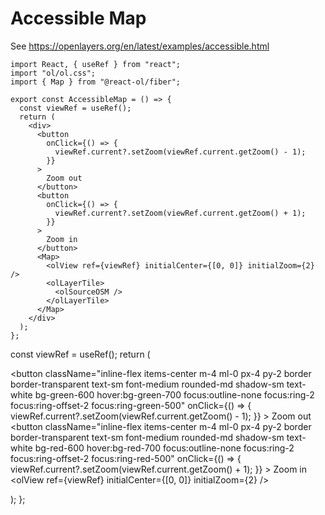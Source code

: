 # Accessible Map

See https://openlayers.org/en/latest/examples/accessible.html

```tsx
import React, { useRef } from "react";
import "ol/ol.css";
import { Map } from "@react-ol/fiber";

export const AccessibleMap = () => {
  const viewRef = useRef();
  return (
    <div>
      <button
        onClick={() => {
          viewRef.current?.setZoom(viewRef.current.getZoom() - 1);
        }}
      >
        Zoom out
      </button>
      <button
        onClick={() => {
          viewRef.current?.setZoom(viewRef.current.getZoom() + 1);
        }}
      >
        Zoom in
      </button>
      <Map>
        <olView ref={viewRef} initialCenter={[0, 0]} initialZoom={2} />
        <olLayerTile>
          <olSourceOSM />
        </olLayerTile>
      </Map>
    </div>
  );
};
```


  const viewRef = useRef();
  return (
    <div>
      <button
        className="inline-flex items-center m-4 ml-0 px-4 py-2 border border-transparent text-sm font-medium rounded-md shadow-sm text-white bg-green-600 hover:bg-green-700 focus:outline-none focus:ring-2 focus:ring-offset-2 focus:ring-green-500"
        onClick={() => {
          viewRef.current?.setZoom(viewRef.current.getZoom() - 1);
        }}
      >
        Zoom out
      </button>
      <button
        className="inline-flex items-center m-4 ml-0 px-4 py-2 border border-transparent text-sm font-medium rounded-md shadow-sm text-white bg-red-600 hover:bg-red-700 focus:outline-none focus:ring-2 focus:ring-offset-2 focus:ring-red-500"
        onClick={() => {
          viewRef.current?.setZoom(viewRef.current.getZoom() + 1);
        }}
      >
        Zoom in
      </button>
      <Map className="rounded-xl overflow-hidden">
        <olView ref={viewRef} initialCenter={[0, 0]} initialZoom={2} />
        <olLayerTile>
          <olSourceOSM />
        </olLayerTile>
      </Map>
    </div>

);
};

<AccessibleMap />
